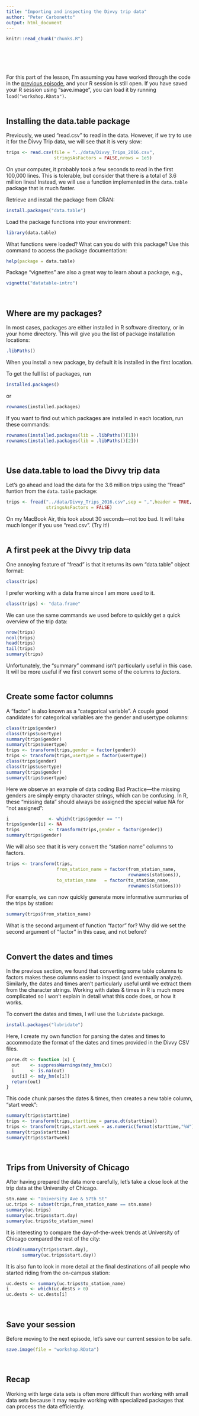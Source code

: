 ```yaml
---
title: "Importing and inspecting the Divvy trip data"
author: "Peter Carbonetto"
output: html_document
---
```


<!-- Define defaults shared by all workflowr files. -->
```r
knitr::read_chunk("chunks.R")
```

<!-- Update knitr chunk options -->
```r
```

<!-- Insert the date the file was last updated -->
```r
```

<!-- Insert the code version (Git commit SHA1) if Git repository
 exists and R package git2r is installed -->
```r
```
<br>

For this part of the lesson, I'm assuming you have worked through the
code in the [previous episode](stations.html), and your R session is
still open. If you have saved your R session using "save.image", you
can load it by running `load("workshop.RData")`.
<br>
<br>

## Installing the data.table package

Previously, we used "read.csv" to read in the data. However, if we try
to use it for the Divvy Trip data, we will see that it is very slow:

```r
trips <- read.csv(file = "../data/Divvy_Trips_2016.csv",
                  stringsAsFactors = FALSE,nrows = 1e5)
```

On your computer, it probably took a few seconds to read in the first
100,000 lines. This is tolerable, but consider that there is a total
of 3.6 million lines! Instead, we will use a function implemented in
the `data.table` package that is much faster.

Retrieve and install the package from CRAN:

```r
install.packages("data.table")
```

Load the package functions into your environment:

```r
library(data.table)
```

What functions were loaded? What can you do with this package? Use
this command to access the package documentation:

```r
help(package = data.table)
```

Package "vignettes" are also a great way to learn about a package,
e.g.,

```r
vignette("datatable-intro")
```
<br>

## Where are my packages?

In most cases, packages are either installed in R software directory,
or in your home directory. This will give you the list of package
installation locations:

```r
.libPaths()
```

When you install a new package, by default it is installed in the
first location.

To get the full list of packages, run

```r
installed.packages()
```

or

```r
rownames(installed.packages)
```

If you want to find out which packages are installed in each location,
run these commands:

```r
rownames(installed.packages(lib = .libPaths()[1]))
rownames(installed.packages(lib = .libPaths()[2]))
```
<br>

## Use data.table to load the Divvy trip data

Let's go ahead and load the data for the 3.6 million trips using the
"fread" funtion from the `data.table` package:

```r
trips <- fread("../data/Divvy_Trips_2016.csv",sep = ",",header = TRUE,
               stringsAsFactors = FALSE)
```

On my MacBook Air, this took about 30 seconds---not too bad. It will
take much longer if you use "read.csv". (Try it!)
<br>
<br>

## A first peek at the Divvy trip data

One annoying feature of "fread" is that it returns its own
"data.table" object format:

```r
class(trips)
```

I prefer working with a data frame since I am more used to it.

```r
class(trips) <- "data.frame"
```

We can use the same commands we used before to quickly get a quick
overview of the trip data:

```r
nrow(trips)
ncol(trips)
head(trips)
tail(trips)
summary(trips)
```

Unfortunately, the "summary" command isn't particularly useful in this
case. It will be more useful if we first convert some of the columns
to *factors*.
<br>
<br>

## Create some factor columns

A "factor" is also known as a "categorical variable". A couple good
candidates for categorical variables are the gender and usertype
columns:

```r
class(trips$gender)
class(trips$usertype)
summary(trips$gender)
summary(trips$usertype)
trips <- transform(trips,gender = factor(gender))
trips <- transform(trips,usertype = factor(usertype))
class(trips$gender)
class(trips$usertype)
summary(trips$gender)
summary(trips$usertype)
```

Here we observe an example of data coding Bad Practice---the missing
genders are simply empty character strings, which can be confusing. In
R, these "missing data" should always be assigned the special value NA
for "not assigned":

```r
i               <- which(trips$gender == "")
trips$gender[i] <- NA
trips           <- transform(trips,gender = factor(gender))
summary(trips$gender)
```

We will also see that it is very convert the "station name" columns to
factors. 

```r
trips <- transform(trips,
                   from_station_name = factor(from_station_name,
				                              rownames(stations)),
                   to_station_name   = factor(to_station_name,
				                              rownames(stations)))
```

For example, we can now quickly generate more informative summaries of
the trips by station:

```r
summary(trips$from_station_name)
```

What is the second argument of function "factor" for? Why did we set
the second argument of "factor" in this case, and not before?
<br>
<br>

## Convert the dates and times

In the previous section, we found that converting some table columns
to factors makes these columns easier to inspect (and eventually
analyze). Similarly, the dates and times aren't particularly useful
until we extract them from the character strings. Working with dates &
times in R is much more complicated so I won't explain in detail what
this code does, or how it works.

To convert the dates and times, I will use the `lubridate` package.

```r
install.packages("lubridate")
```

Here, I create my own function for parsing the dates and times to
accommodate the format of the dates and times provided in the Divvy
CSV files.

```r
parse.dt <- function (x) {
  out    <- suppressWarnings(mdy_hms(x))
  i      <- is.na(out)
  out[i] <- mdy_hm(x[i])
  return(out)
}
```

This code chunk parses the dates & times, then creates a new table
column, "start week":

```r
summary(trips$starttime)
trips <- transform(trips,starttime = parse.dt(starttime))
trips <- transform(trips,start.week = as.numeric(format(starttime,"%W")))
summary(trips$starttime)
summary(trips$startweek)
```
<br>

## Trips from University of Chicago

After having prepared the data more carefully, let's take a close look
at the trip data at the University of Chicago.

```r
stn.name <- "University Ave & 57th St"
uc.trips <- subset(trips,from_station_name == stn.name)
summary(uc.trips)
summary(uc.trips$start.day)
summary(uc.trips$to_station_name)
```

It is interesting to compare the day-of-the-week trends at University
of Chicago compared the rest of the city:

```r
rbind(summary(trips$start.day),
      summary(uc.trips$start.day))
```

It is also fun to look in more detail at the final destinations of all
people who started riding from the on-campus station:

```r
uc.dests <- summary(uc.trips$to_station_name)
i        <- which(uc.dests > 0)
uc.dests <- uc.dests[i]
```
<br>

## Save your session

Before moving to the next episode, let's save our current session to
be safe.

```r
save.image(file = "workshop.RData")
```
<br>

## Recap

Working with large data sets is often more difficult than working with
small data sets because it may require working with specialized
packages that can process the data efficiently.
